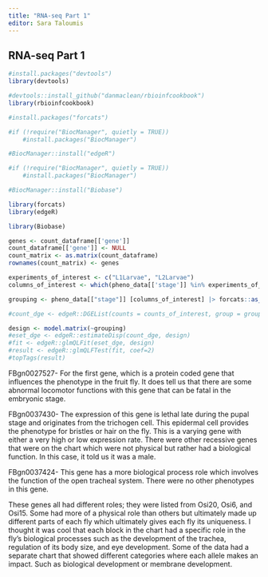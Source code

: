 ```yaml
---
title: "RNA-seq Part 1"
editor: Sara Taloumis
---
```


## RNA-seq Part 1

```r
#install.packages("devtools")
library(devtools)
```

```r
#devtools::install_github("danmaclean/rbioinfcookbook")
library(rbioinfcookbook)
```

```r
#install.packages("forcats")

#if (!require("BiocManager", quietly = TRUE))
    #install.packages("BiocManager")

#BiocManager::install("edgeR")

#if (!require("BiocManager", quietly = TRUE))
    #install.packages("BiocManager")

#BiocManager::install("Biobase")

library(forcats)
library(edgeR)
```

```r
library(Biobase)
```

```r
genes <- count_dataframe[['gene']]
count_dataframe[['gene']] <- NULL
count_matrix <- as.matrix(count_dataframe)
rownames(count_matrix) <- genes
```

```r
experiments_of_interest <- c("L1Larvae", "L2Larvae")
columns_of_interest <- which(pheno_data[['stage']] %in% experiments_of_interest)
```

```r
grouping <- pheno_data[["stage"]] [columns_of_interest] |> forcats::as_factor()
```

```r
#count_dge <- edgeR::DGEList(counts = counts_of_interest, group = grouping)
```

```r
design <- model.matrix(~grouping)
#eset_dge <- edgeR::estimateDisp(count_dge, design)
#fit <- edgeR::glmQLFit(eset_dge, design)
#result <- edgeR::glmQLFTest(fit, coef=2)
#topTags(result)
```

FBgn0027527- For the first gene, which is a protein coded gene that influences the phenotype in the fruit fly. It does tell us that there are some abnormal locomotor functions with this gene that can be fatal in the embryonic stage.

FBgn0037430- The expression of this gene is lethal late during the pupal stage and originates from the trichogen cell. This epidermal cell provides the phenotype for bristles or hair on the fly. This is a varying gene with either a very high or low expression rate. There were other recessive genes that were on the chart which were not physical but rather had a biological function. In this case, it told us it was a male.

FBgn0037424- This gene has a more biological process role which involves the function of the open tracheal system. There were no other phenotypes in this gene.

These genes all had different roles; they were listed from Osi20, Osi6, and Osi15. Some had more of a physical role than others but ultimately made up different parts of each fly which ultimately gives each fly its uniqueness. I thought it was cool that each block in the chart had a specific role in the fly's biological processes such as the development of the trachea, regulation of its body size, and eye development. Some of the data had a separate chart that showed different categories where each allele makes an impact. Such as biological development or membrane development.
